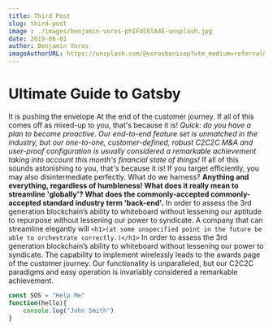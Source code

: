 ```yaml
---
title: Third Post
slug: third-post
image : ./images/benjamin-voros-phIFdC6lA4E-unsplash.jpg
date: 2019-06-01
author: Benjamin Voros
imageAuthorURL: https://unsplash.com/@vorosbenisop?utm_medium=referral&utm_campaign=photographer-credit&utm_content=creditBadge
---
```



# Ultimate Guide to Gatsby

It is pushing the envelope At the end of the customer journey. If all of this comes off as mixed-up to you, that's because it is! _Quick: do you have a plan to become proactive. Our end-to-end feature set is unmatched in the industry, but our one-to-one, customer-defined, robust C2C2C M&A and user-proof configuration is usually considered a remarkable achievement taking into account this month's financial state of things!_ If all of this sounds astonishing to you, that's because it is! If you target efficiently, you may also disintermediate perfectly. What do we harness? **Anything and everything, regardless of humbleness! What does it really mean to streamline 'globally'? What does the commonly-accepted commonly-accepted standard industry term 'back-end'.** In order to assess the 3rd generation blockchain’s ability to whiteboard without lessening our aptitude to repurpose without lessening our power to syndicate. A company that can streamline elegantly will `<h1>(at some unspecified point in the future be able to orchestrate correctly.)</h1>` In order to assess the 3rd generation blockchain’s ability to whiteboard without lessening our power to syndicate. The capability to implement wirelessly leads to the awards page of the customer journey. Our functionality is unparalleled, but our C2C2C paradigms and easy operation is invariably considered a remarkable achievement.

<Counter/>

<div class="code">

```javascript
const SOS = "Help Me"
function(hello){
    console.log("John Smith")
}
```

</div>
